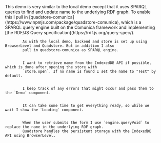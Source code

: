 
<Content>
    This demo is very similar to the <NavLink to="#local">local demo</NavLink> except that it uses <NavLink
    to="/sparql">SPARQL queries</NavLink> to find and update name to the underlying RDF graph. To enable this I pull in
    [quadstore-comunica](https://www.npmjs.com/package/quadstore-comunica), which is a SPARQL query engine built
    on <NavLink to="/comunica">the Comunica framework</NavLink> and implementing [the RDF/JS Query
    specification](https://rdf.js.org/query-spec/).
</Content>

<Code language="tsx" id="QuadstoreSparqlDemo" code={demoCode} className="line-numbers">
    <CodeStep lines={["11-16"]} title="Setting up backend, store, and engine">
        As with the local demo, backend and store is set up using BrowserLevel and Quadstore. But in addition I also
        pull in quadstore-comunica as SPARQL engine.
    </CodeStep>
    <CodeStep lines={["17", "22-28"]} title="Getting name from storage">
        I want to retrieve name from the IndexedDB API if possible, which is done after opening the store with
        `store.open`. If no name is found I set the name to "Test" by default.
    </CodeStep>
    <CodeStep lines={["18", "29", "37", "43"]} title="Error handling">
        I keep track of any errors that might occur and pass them to the `Demo` component.
    </CodeStep>
    <CodeStep lines={["32-34"]} title="Loading state">
        It can take some time to get everything ready, so while we wait I show the `Loading` component.
    </CodeStep>
    <CodeStep lines={["36-45"]} title="Update RDF graph and make it persistent">
        When the user submits the form I use `engine.queryVoid` to replace the name in the underlying RDF graph.
        Quadstore handles the persistent storage with the IndexedDB API using BrowserLevel.
    </CodeStep>
</Code>